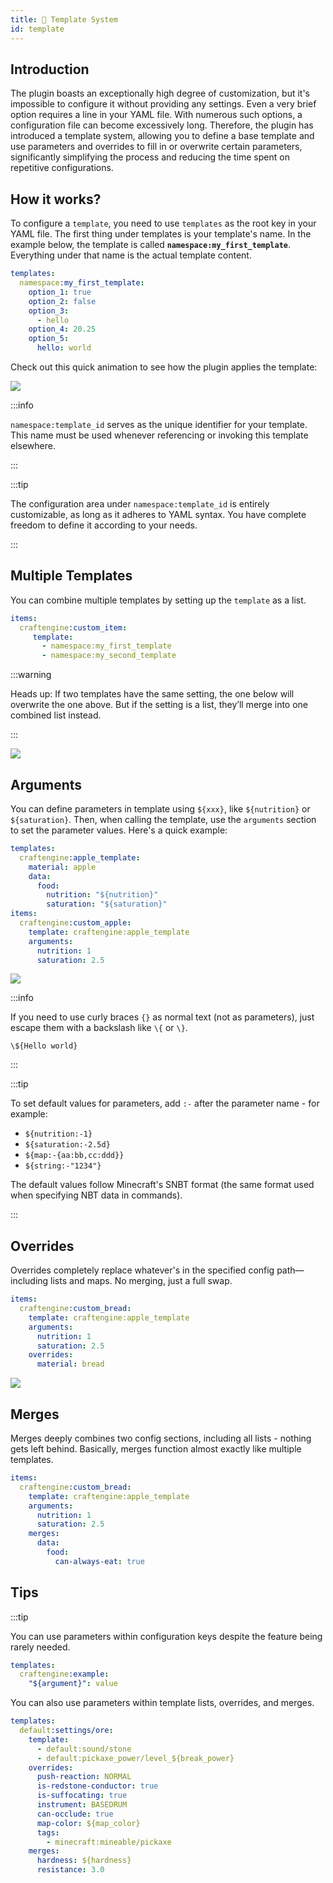 ```yaml
---
title: 📄 Template System
id: template
---
```


## Introduction

The plugin boasts an exceptionally high degree of customization, but it's impossible to configure it without providing any settings. Even a very brief option requires a line in your YAML file. With numerous such options, a configuration file can become excessively long. Therefore, the plugin has introduced a template system, allowing you to define a base template and use parameters and overrides to fill in or overwrite certain parameters, significantly simplifying the process and reducing the time spent on repetitive configurations.

## How it works?

To configure a `template`, you need to use `templates` as the root key in your YAML file. The first thing under templates is your template's name. In the example below, the template is called **`namespace:my_first_template`**. Everything under that name is the actual template content.

```yaml
templates:
  namespace:my_first_template:
    option_1: true
    option_2: false
    option_3: 
      - hello
    option_4: 20.25
    option_5:
      hello: world
```

Check out this quick animation to see how the plugin applies the template:

![](/img/template_1.webp)

:::info

`namespace:template_id` serves as the unique identifier for your template. This name must be used whenever referencing or invoking this template elsewhere.

:::

:::tip

The configuration area under `namespace:template_id` is entirely customizable, as long as it adheres to YAML syntax. You have complete freedom to define it according to your needs.

:::

## Multiple Templates

You can combine multiple templates by setting up the `template` as a list.

```yaml
items:
  craftengine:custom_item:
     template:
       - namespace:my_first_template
       - namespace:my_second_template

```

:::warning

Heads up: If two templates have the same setting, the one below will overwrite the one above. But if the setting is a list, they’ll merge into one combined list instead.

:::

![](/img/template_2.webp)

## Arguments

You can define parameters in template using `${xxx}`, like `${nutrition}` or `${saturation}`.  Then, when calling the template, use the `arguments` section to set the parameter values. Here's a quick example:

```yaml
templates:
  craftengine:apple_template:
    material: apple
    data:
      food:
        nutrition: "${nutrition}"
        saturation: "${saturation}"
items:
  craftengine:custom_apple:
    template: craftengine:apple_template
    arguments:
      nutrition: 1
      saturation: 2.5
```

![](/img/template_3.webp)

:::info

If you need to use curly braces `{}` as normal text (not as parameters), just escape them with a backslash like `\{` or `\}`. 

`\${Hello world}`

:::

:::tip

To set default values for parameters, add `:-` after the parameter name - for example:

- `${nutrition:-1}`
- `${saturation:-2.5d}`
- `${map:-{aa:bb,cc:ddd}}`
- `${string:-"1234"}`

The default values follow Minecraft's SNBT format (the same format used when specifying NBT data in commands).

:::

## Overrides

Overrides completely replace whatever's in the specified config path—including lists and maps. No merging, just a full swap.

```yaml
items:
  craftengine:custom_bread:
    template: craftengine:apple_template
    arguments:
      nutrition: 1
      saturation: 2.5
    overrides:
      material: bread
```

![](/img/template_4.webp)

## Merges

Merges deeply combines two config sections, including all lists - nothing gets left behind. Basically, merges function almost exactly like multiple templates.

```yaml
items:
  craftengine:custom_bread:
    template: craftengine:apple_template
    arguments:
      nutrition: 1
      saturation: 2.5
    merges:
      data:
        food:
          can-always-eat: true
```

## Tips

:::tip

You can use parameters within configuration keys despite the feature being rarely needed.

```yaml
templates:
  craftengine:example:
    "${argument}": value
```

You can also use parameters within template lists, overrides, and merges.

```yaml
templates:
  default:settings/ore:
    template:
      - default:sound/stone
      - default:pickaxe_power/level_${break_power}
    overrides:
      push-reaction: NORMAL
      is-redstone-conductor: true
      is-suffocating: true
      instrument: BASEDRUM
      can-occlude: true
      map-color: ${map_color}
      tags:
        - minecraft:mineable/pickaxe
    merges:
      hardness: ${hardness}
      resistance: 3.0
```
